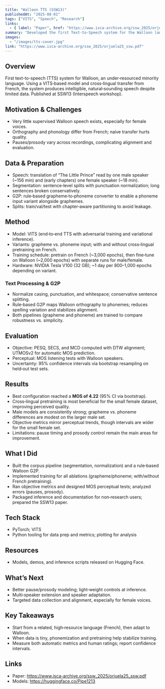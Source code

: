 ```yaml
---
title: "Walloon TTS (SSW13)"
publishedAt: "2025-08-01"
tags: ["VITS", "Speech", "Research"]
links:
  - { label: "Paper", href: "https://www.isca-archive.org/ssw_2025/orjuela25_ssw.pdf" }
summary: "Developed the first Text-to-Speech system for the Walloon language using VITS and cross-lingual transfer learning from French. The model achieved natural speech quality (MOS 4.22) and was published at SSW 2025, advancing research on low-resource generative speech models. Tech: Python, PyTorch, VITS, Hugging Face, NumPy, Matplotlib"
images:
  - "/images/tts-cover.jpg"
link: "https://www.isca-archive.org/ssw_2025/orjuela25_ssw.pdf"
---
```


## Overview
First text-to-speech (TTS) system for Walloon, an under‑resourced minority language. Using a VITS‑based model and cross‑lingual transfer from French, the system produces intelligible, natural‑sounding speech despite limited data. Published at SSW13 (Interspeech workshop).

## Motivation & Challenges
- Very little supervised Walloon speech exists, especially for female voices.
- Orthography and phonology differ from French; naive transfer hurts quality.
- Pauses/prosody vary across recordings, complicating alignment and evaluation.

## Data & Preparation
- Speech: translation of “The Little Prince” read by one male speaker (~156 min) and (early chapters) one female speaker (~18 min).
- Segmentation: sentence‑level splits with punctuation normalization; long sentences broken conservatively.
- G2P: rule‑based grapheme‑to‑phoneme converter to enable a phoneme input variant alongside graphemes.
- Splits: train/val/test with chapter‑aware partitioning to avoid leakage.

## Method
- Model: VITS (end‑to‑end TTS with adversarial training and variational inference).
- Variants: grapheme vs. phoneme input; with and without cross‑lingual pretraining on French.
- Training schedule: pretrain on French (~3,000 epochs), then fine‑tune on Walloon (~2,000 epochs) with separate runs for male/female.
- Hardware: NVIDIA Tesla V100 (32 GB); ~1 day per 800–1,000 epochs depending on variant.

### Text Processing & G2P
- Normalize casing, punctuation, and whitespace; conservative sentence splitting.
- Rule‑based G2P maps Walloon orthography to phonemes; reduces spelling variation and stabilizes alignment.
- Both pipelines (grapheme and phoneme) are trained to compare robustness vs. simplicity.

## Evaluation
- Objective: PESQ, SECS, and MCD computed with DTW alignment; UTMOSv2 for automatic MOS prediction.
- Perceptual: MOS listening tests with Walloon speakers.
- Uncertainty: 95% confidence intervals via bootstrap resampling on held‑out test sets.

## Results
- Best configuration reached a **MOS of 4.22** (95% CI via bootstrap).
- Cross‑lingual pretraining is most beneficial for the small female dataset, improving perceived quality.
- Male models are consistently strong; grapheme vs. phoneme differences are modest on the larger male set.
- Objective metrics mirror perceptual trends, though intervals are wider for the small female set.
- Limitations: pause timing and prosody control remain the main areas for improvement.

## What I Did
- Built the corpus pipeline (segmentation, normalization) and a rule‑based Walloon G2P.
- Implemented training for all ablations (grapheme/phoneme; with/without French pretraining).
- Ran objective metrics and designed MOS perceptual tests; analyzed errors (pauses, prosody).
- Packaged inference and documentation for non‑research users; prepared the SSW13 paper.

## Tech Stack
- PyTorch; VITS
- Python tooling for data prep and metrics; plotting for analysis
 

## Resources
- Models, demos, and inference scripts released on Hugging Face.

## What’s Next
- Better pause/prosody modeling; light‑weight controls at inference.
- Multi‑speaker extension and speaker adaptation.
- Targeted data collection and alignment, especially for female voices.

## Key Takeaways
- Start from a related, high‑resource language (French), then adapt to Walloon.
- When data is tiny, phonemization and pretraining help stabilize training.
- Measure both automatic metrics and human ratings; report confidence intervals.

## Links
- Paper: https://www.isca-archive.org/ssw_2025/orjuela25_ssw.pdf
- Models: https://huggingface.co/Pipe1213
